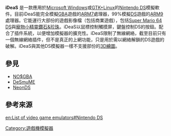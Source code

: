 {{lowercase}}
{{Infobox Software
| name = iDeaS
| logo = 
| screenshot = [[File:Mario_64_ds_and_pokemon_diamond.PNG|250px]]
| caption = 运行[[寵物小精靈鑽石&珍珠|寵物小精靈鑽石]]與[[Super_Mario_64_DS|Super Mario 64 DS]]|的iDeaS。
| developer = Lino Maglione
| latest_release_version = 1.0.4.0
| latest_release_date = 2012年2月12日
| operating_system = [[Microsoft_Windows|MS Windows]], [[Linux|Linux]]/[[GTK+|GTK+]]
| genre = [[仿真器|仿真器]]
| license = [[免費軟體|免費軟體]]
| website = [http://ciacin.site90.com/ideas.php iDeaS Emulator 官方網站]
}}

'''iDeaS''' 是一款應用於[[Microsoft_Windows|Microsoft Windows]]或[[GTK+|GTK+]][[Linux|Linux]]的[[Nintendo_DS|Nintendo DS]]模擬軟件。目前iDeaS能完全模擬[[Game_Boy_Advance|GBA]]遊戲的[[ARM架構|ARM7]]處理器，99%模擬[[任天堂DS|DS]]遊戲的[[ARM架構|ARM9]]處理器。它能運行大部份的遊戲影像檔（包括商業遊戲），包括[[Super_Mario_64_DS|Super Mario 64 DS]]與[[寵物小精靈鑽石&珍珠|寵物小精靈鑽石&珍珠]]。iDeaS以鼠標控制觸摸屏，鍵盤控制DS的按鈕。配合了插件系統，以便增加模擬器的擴充性。iDeaS限制了無線網絡，截至目前只有一個無線網絡插件，但不是真正的上網功能，只是用於需以網絡解鎖的DS遊戲的破解。iDeaS與其他DS模擬器一樣不支援部份的[[三維計算機圖形|3D繪圖]]。

== 參見 ==
* [[NO$GBA|NO$GBA]]
* [[DeSmuME|DeSmuME]]
* [[NeonDS|NeonDS]]

== 參考來源 ==

{{Videogame-stub}}

[[Category:遊戲機模擬器|Category:遊戲機模擬器]]

[[en:List_of_video_game_emulators#Nintendo_DS|en:List of video game emulators#Nintendo DS]]